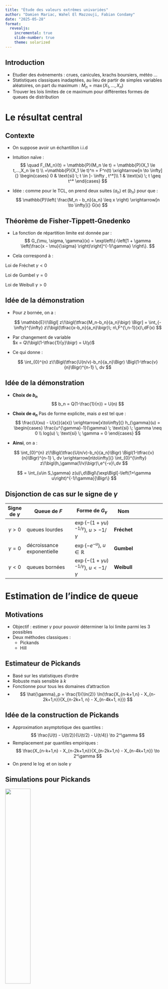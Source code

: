 ```yaml
---
title: "Étude des valeurs extrêmes univariées"
author: "Damien Mariac, Wahel El Mazzouji, Fabian Condamy"
date: "2025-05-28"
format:
  revealjs:
    incremental: true
    slide-number: true
    theme: solarized
---
```



## Introduction

- Etudier des évènements  : crues, canicules, krachs boursiers, météo ...
- Statistiques classiques inadaptées, au lieu de partir de simples variables aléatoires, on part du maximum : $M_n = \max(X_1, ..., X_n)$
- Trouver les lois limites de ce maximum pour différentes formes de queues de distribution

# Le résultat central

## Contexte

::: {.incremental}
- On suppose avoir un échantillon i.i.d

- Intuition naïve :
$$
\quad F_{M_n}(t) = \mathbb{P}(M_n \le t) = \mathbb{P}(X_1 \le t,...,X_n \le t)
\\
=\mathbb{P}(X_1 \le t)^n = F^n(t) \xrightarrow[n \to \infty]{}
\begin{cases}
      0 & \text{si} \; t \in ]- \infty , t^*]\\
      1 & \text{si} \; t \geq t^*
\end{cases}
$$

- Idée : comme pour le TCL, on prend deux suites $(a_n)$ et $(b_n)$ pour que : 
$$
\mathbb{P}\left( \frac{M_n - b_n}{a_n} \leq x \right)
\xrightarrow[n \to \infty]{} G(x)
$$

:::

## Théorème de Fisher-Tippett-Gnedenko

- La fonction de répartition limite est donnée par :
$$
G_{\mu, \sigma, \gamma}(x) = \exp\left\{-\left[1 + \gamma \left(\frac{x - \mu}{\sigma} \right)\right]^{-1/\gamma} \right\}.
$$


- Cela correspond à :

::: {.fragment}
Loi de Fréchet  $\gamma < 0$
:::

::: {.fragment}
Loi de Gumbel $\gamma = 0$
:::

::: {.fragment}
Loi de Weibull $\gamma > 0$
:::



## Idée de la démonstration

<!-- 1 -->
- Pour $z$ bornée, on a :

  ::: {.small .fragment data-fragment-index=2}
  $$
  \mathbb{E}\!\Bigl[ z\!\bigl(\tfrac{M_n-b_n}{a_n}\bigr) \Bigr]
     = \int_{-\infty}^{\infty}
       z\!\bigl(\tfrac{x-b_n}{a_n}\bigr)\;
       n\,F^{\,n-1}(x)\,dF(x)
  $$
  :::

<!-- 2 -->
- Par changement de variable  
  $x = Q\!\bigl(1-\tfrac{1}{y}\bigr) = U(y)$

<!-- 3 -->
- Ce qui donne :

  ::: {.small .fragment data-fragment-index=5}
  $$
  \int_{0}^{n} z\!\Bigl(\tfrac{U(n/v)-b_n}{a_n}\Bigr)
  \Bigl(1-\tfrac{v}{n}\Bigr)^{n-1} \, dv
  $$
  :::


## Idée de la démonstration {.smaller}

- **Choix de $b_n$**
$$
b_n = Q(1-\frac{1}{n}) = U(n)
$$


- **Choix de $a_n$** Pas de forme explicite, mais $a$ est tel que :
$$
\frac{U(xu) - U(x)}{a(x)} \xrightarrow[x\to\infty]{} h_{\gamma}(u) = 
\begin{cases}
  \frac{u^{\gamma}-1}{\gamma} \; \text{si} \; \gamma \neq 0 \\
  log(u) \; \text{si} \; \gamma = 0
\end{cases} 
$$

- **Ainsi**, on a :

::: {.small .fragment}
$$
 \int_{0}^{n} z\!\Bigl(\tfrac{U(n/v)-b_n}{a_n}\Bigr)
  \Bigl(1-\tfrac{v}{n}\Bigr)^{n-1} \, dv \xrightarrow[n\to\infty]{} \int_{0}^{\infty} z\!\bigl(h_\gamma(1/v)\bigr)\,e^{-v}\,dv   
$$
:::

::: {.fragment}
$$
= \int_{u\in S_\gamma} z(u)\,d\Bigl\{\exp\Bigl[-\left(1+\gamma u\right)^{-1/\gamma}]\Bigr\}
$$
:::




## Disjonction de cas sur le signe de $\gamma$ 

| Signe de $\gamma$ | Queue de $F$ | Forme de $G_{\gamma}$ | Nom
|:---:|--------------------------------------------|-------------------------------------|---------------------|----------------------------|
| $\gamma>0$ | queues lourdes | $\exp\!\{- (1+\gamma u)^{-1/\gamma}\}$, $u>-1/\gamma$ | **Fréchet** |
| $\gamma=0$ | décroissance exponentielle| $\exp\!\{-e^{-u}\}$, $u\in\mathbb R$ | **Gumbel** |
| $\gamma<0$ | queues bornées| $\exp\!\{- (1+\gamma u)^{-1/\gamma}\}$, $u<-1/\gamma$ | **Weibull** |



# Estimation de l'indice de queue


## Motivations 

- Objectif : estimer $\gamma$ pour pouvoir déterminer la loi limite parmi les 3 possibles
- Deux méthodes classiques :
  - Pickands
  - Hill



## Estimateur de Pickands

- Basé sur les statistiques d'ordre
- Robuste mais sensible à $k$
- Fonctionne pour tous les domaines d’attraction
- 
$$ 
\hat{\gamma}_p = \frac{1}{\ln(2)} \ln(\frac{X_{n-k+1,n} - X_{n-2k+1,n}}{X_{n-2k+1, n} - X_{n-4k+1, n}})
$$


## Idée de la construction de Pickands

::: {.fragment}
- Approximation asymptotique des quantiles :
  $$
  \frac{U(t) - U(t/2)}{U(t/2) - U(t/4)} \to 2^\gamma
  $$
- Remplacement par quantiles empiriques :
  $$
  \frac{X_{n-k+1,n} - X_{n-2k+1,n}}{X_{n-2k+1,n} - X_{n-4k+1,n}} \to 2^\gamma
  $$
- On prend le $\log$ et on isole $\gamma$
:::

## Simulations pour Pickands
::: {.fragment}
![](Evolution%20des%20estimateurs/pickands/estimateur_pickands_cauchy.png){width=40%}
:::

- Instable pour petits $k$
- Plateau vers $k \approx 5000$
- Biais si $k > 10000$

## Estimateur de Hill

- Plus performant que Pickands pour les queues lourdes  
- Mais ne fonctionne que pour les $\gamma > 0$  
- 
$$
\hat{\gamma}_h = \frac{1}{k-1} \sum_{i=1}^{k-1} \left( \log(X_{n-i+1, n}) - \log(X_{n - k + 1, n}) \right)
$$

## Construction de l'estimateur de Hill (1/2) {.smaller}

::: {.fragment}
- Loi de puissance (queue lourde) :
  $$
  q_{\beta_n} \approx q_{\alpha_n} \left( \frac{\alpha_n}{\beta_n} \right)^\gamma
  $$
- Logarithme :
  $$
  \log q_{\beta_n} - \log q_{\alpha_n} \approx \gamma \log \left( \frac{\alpha_n}{\beta_n} \right)
  $$
- Remplacement par les statistiques d'ordre :
  $$
  \log X_{n - i + 1, n} - \log X_{n - k + 1, n} \approx \gamma \log \left( \frac{k}{i} \right)
  $$
:::

## Construction de l'estimateur de Hill (2/2)

::: {.fragment}
- Relation linéaire
- Moyenne des $k - 1$ premières relations :
  $$
  \hat{\gamma}_k = \frac{1}{k - 1} \sum_{i = 1}^{k - 1} 
  \left( \log X_{n - i + 1, n} - \log X_{n - k + 1, n} \right)
  $$
:::

## Simulations pour Hill
::: {.fragment}
![](Evolution%20des%20estimateurs/hill/estimateur_hill_cauchy.png){width=40%}
:::

- Plateau vers $k = 3000$–$4000$
- Bonne estimation pour petits $k$
- Biais si $k$ trop grand



# Méthodes numériques


## Maxima par blocs

- Principe : division des données en blocs pour ensuite estimer la loi des maxima qui sera une des 3 lois vues auparavant
- Choix à faire sur le nombre de blocs : perdre peu d'information tout en gardant des maxima significatifs
- Existence d'autres estimateurs PWM (moments pondérés) définis d'après :
$$
\beta_r = \frac{1}{k} \sum_{i=1}^k \frac{(k - i) \cdots (k - i - r + 1)}{(k - 1) \cdots (k - r)} X_{i,k} \\
\quad \text{pour } r = 1, 2, 3, ..., k > r
$$


## Dépassement de seuil

- Principe : on ne conserve que les observations excédant un certain seuil u qui doit être élevé. 
- Sous ces conditions, alors F suit une loi de Pareto généralisée :
$$
H_{\gamma, \beta}(y) =
\begin{cases}
1 - \left(1 + \frac{\gamma y}{\beta} \right)^{-1/\gamma}, & \text{si } \gamma \ne 0, \\
1 - \exp\left( -\frac{y}{\beta} \right), & \text{si } \gamma = 0.
\end{cases}
$$

- Le seuil u est néanmoins difficile à déterminer : il y a encore une fois un choix à faire.

## Comparaison

- La méthode des maxima par blocs est simple à mettre en oeuvre et repose sur une théorie bien fournie (théorème de Fisher-Tippett), toutefois on perd de l'information en l'utilisant
- Le dépassement de seuil repose lui aussi sur une théorie précise et a en général une meilleure précision, mais est moins robuste
- Dans les deux cas, on se trouve face à un dilemme quant à la valeur du seuil ou du nombre de blocs



# Application à des données réelles (fleuve du Lez)

## Contexte

- Débits ($m^3/s$), du fleuve du Lez issue des 30 derniers jours.

<div class="fragment" style="text-align: center;">
  <img src="images/lezloc.png" width="50%">
</div>

## Description {.smaller}



::: columns

::: column
![](images/lezhisto.png){height=360px}
:::

::: column
![](images/lezdata.png){height=360px}


:::
:::


- moyenne : 3.55 $m^3 /s$
- variance : 21.93 $m^3 /s$
- min : 0.24 $m^3 /s$ et max : 30.90 $m^3 /s$
- Objectif : calculer un seuil qui n'est dépassé que rarement.

## Estimation des paramètres et conclusion {.smaller}

<div style="text-align: center;">
  <img src="images/lezpickands.png" width="50%">
</div>

- Pickands plot réalisé sur les blocs : pas très précis du fait du faible nombre de blocs
- Toutes les méthodes trouvent un $\gamma < 0$ 
- Quantile de retour (pour 700 unités) : 31,71 $m^3/s$


# Conclusion

## Conclusion

1. Répartition des tâches

2. Expériences

3. Parties théoriques intéressantes

## Perspectives

- Si les observations ne sont pas indépendantes ?

- S'il y'a une tendance ? Et une saisonnalité ?

- Dans le cas multidimensionnel ?

- Tests statistiques ?

- ...

## Remerciements

- **Nous tenons à remercier chaleureusement** Mr Nicolas Meyer


* pour sa disponibilité et ses retours précis

* pour les pistes méthodologiques partagées
